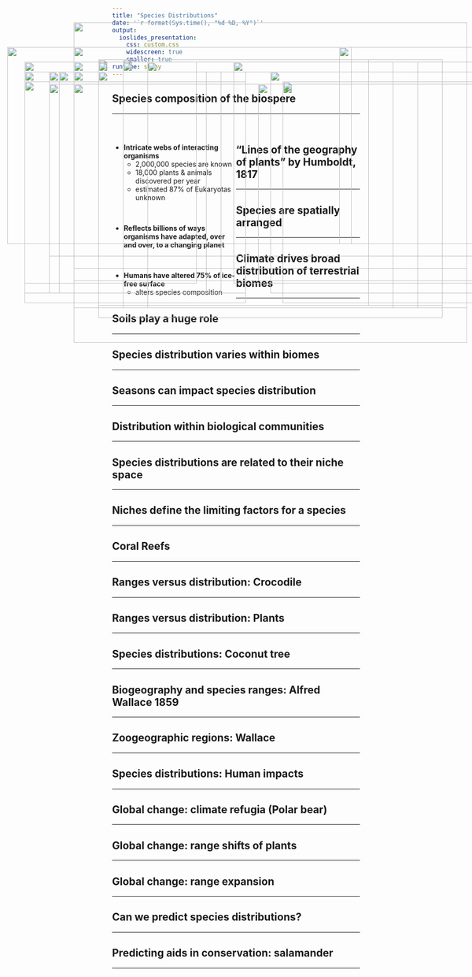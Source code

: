 ```yaml
---
title: "Species Distributions"
date: '`r format(Sys.time(), "%d %B, %Y")`'
output: 
  ioslides_presentation:
    css: custom.css
    widescreen: true
    smaller: true
runtime: shiny
---
```


## Species composition of the biospere
<hr>
<br/>

<div style="float: left; width: 50%;">

* **Intricate webs of interacting organisms**
    + 2,000,000 species are known 
    + 18,000 plants & animals discovered per year
    + estimated 87% of Eukaryotas unknown

<br/>

* **Reflects billions of ways organisms have adapted, over and over, to a changing planet**

<br/>

* **Humans have altered 75% of ice-free surface**
    + alters species composition
    
 </div>
 
<IMG STYLE="position:absolute; TOP:225px; LEFT:575px; WIDTH:475px; HEIGHT:350px" SRC="images/animals.jpg">

## "Lines of the geography of plants” by Humboldt, 1817
<hr>

<IMG STYLE="position:absolute; TOP:180px; LEFT:200px; WIDTH:700px; HEIGHT:500px" SRC="images/humboldt-canaryislands.jpg">

## 

<IMG STYLE="position:absolute; TOP:150px; LEFT:15px; WIDTH:700px; HEIGHT:400px" SRC="images/humboldt2.jpg">

<IMG STYLE="position:absolute; TOP:150px; LEFT:690px; WIDTH:400px; HEIGHT:400px" SRC="images/humboldt3.jpg">

## Species are spatially arranged
<hr>

<IMG STYLE="position:absolute; TOP:200px; LEFT:100px; WIDTH:350px; HEIGHT:450px" SRC="images/scattered.jpg">

<IMG STYLE="position:absolute; TOP:200px; LEFT:550px; WIDTH:450px; HEIGHT:450px" SRC="images/bald_eagle_map.jpg">

## 

<IMG STYLE="position:absolute; TOP:100px; LEFT:150px; WIDTH:800px; HEIGHT:500px" SRC="images/biomes3.jpg">

## Climate drives broad distribution of terrestrial biomes
<hr>

<IMG STYLE="position:absolute; TOP:175px; LEFT:250px; WIDTH:500px; HEIGHT:500px" SRC="images/biomes_temp.png">

## Soils play a huge role
<hr>

<IMG STYLE="position:absolute; TOP:175px; LEFT:200px; WIDTH:700px; HEIGHT:500px" SRC="images/soils2.png">

## Species distribution varies within biomes
<hr>

<IMG STYLE="position:absolute; TOP:220px; LEFT:50px; WIDTH:450px; HEIGHT:450px" SRC="images/south_america2.jpg">

<IMG STYLE="position:absolute; TOP:220px; LEFT:575px; WIDTH:450px; HEIGHT:450px" SRC="images/south_america.jpg">

## Seasons can impact species distribution
<hr>

<IMG STYLE="position:absolute; TOP:180px; LEFT:150px; WIDTH:800px; HEIGHT:500px" SRC="images/seasons_monarch.png">

## Distribution within biological communities
<hr>

<IMG STYLE="position:absolute; TOP:200px; LEFT:120px; WIDTH:300px; HEIGHT:450px" SRC="images/desert.jpg">

<IMG STYLE="position:absolute; TOP:225px; LEFT:525px; WIDTH:500px; HEIGHT:400px" SRC="images/coral_reef.jpg">

## Species distributions are related to their niche space
<hr>

<IMG STYLE="position:absolute; TOP:180px; LEFT:50px; WIDTH:350px; HEIGHT:450px" SRC="images/warbler.jpg">

<IMG STYLE="position:absolute; TOP:180px; LEFT:475px; WIDTH:550px; HEIGHT:450px" SRC="images/avoidance.jpg">

## Niches define the limiting factors for a species
<hr>

<IMG STYLE="position:absolute; TOP:150px; LEFT:150px; WIDTH:800px; HEIGHT:600px" SRC="images/tolerance.jpg">

## Coral Reefs
<hr>

<IMG STYLE="position:absolute; TOP:200px; LEFT:150px; WIDTH:800px; HEIGHT:400px" SRC="images/coral_map.jpeg">

## Ranges versus distribution: Crocodile
<hr>

<IMG STYLE="position:absolute; TOP:180px; LEFT:250px; WIDTH:600px; HEIGHT:500px" SRC="images/croc.png">

<!-- ## Species ranges: Polar Bear -->
<!-- <hr> -->

<!-- <IMG STYLE="position:absolute; TOP:160px; LEFT:150px; WIDTH:800px; HEIGHT:500px" SRC="images/polar_bear.jpg"> -->

## Ranges versus distribution: Plants
<hr>

<IMG STYLE="position:absolute; TOP:225px; LEFT:100px; WIDTH:900px; HEIGHT:350px" SRC="images/seeds.png">

## Species distributions: Coconut tree
<hr>

<IMG STYLE="position:absolute; TOP:180px; LEFT:200px; WIDTH:700px; HEIGHT:500px" SRC="images/coconut.png">

## Biogeography and species ranges: Alfred Wallace 1859
<hr>

<IMG STYLE="position:absolute; TOP:180px; LEFT:300px; WIDTH:500px; HEIGHT:500px" SRC="images/wallaces-line.png">

## Zoogeographic regions: Wallace
<hr>

<IMG STYLE="position:absolute; TOP:180px; LEFT:200px; WIDTH:700px; HEIGHT:500px" SRC="images/zoo_regions.jpg">

<!-- ## Biogeography and species ranges: Andes uplift -->
<!-- <hr> -->

<!-- <IMG STYLE="position:absolute; TOP:200px; LEFT:75px; WIDTH:450px; HEIGHT:450px" SRC="images/andes1.jpg"> -->

<!-- <IMG STYLE="position:absolute; TOP:200px; LEFT:600px; WIDTH:350px; HEIGHT:450px" SRC="images/andes2.jpg"> -->

## Species distributions: Human impacts
<hr>

<IMG STYLE="position:absolute; TOP:200px; LEFT:200px; WIDTH:700px; HEIGHT:500px" SRC="images/species_climate.jpg">

## Global change: climate refugia (Polar bear)
<hr>

<IMG STYLE="position:absolute; TOP:180px; LEFT:250px; WIDTH:600px; HEIGHT:500px" SRC="images/polar_bear2.jpg">

## Global change: range shifts of plants
<hr>

<IMG STYLE="position:absolute; TOP:180px; LEFT:250px; WIDTH:600px; HEIGHT:500px" SRC="images/tree_move.jpg">

## Global change: range expansion
<hr>

<IMG STYLE="position:absolute; TOP:225px; LEFT:150px; WIDTH:800px; HEIGHT:400px" SRC="images/mosquito.png">

## Can we predict species distributions?
<hr>

<IMG STYLE="position:absolute; TOP:225px; LEFT:150px; WIDTH:800px; HEIGHT:400px" SRC="images/dist_model.jpg">

## Predicting aids in conservation: salamander
<hr>

<IMG STYLE="position:absolute; TOP:200px; LEFT:50px; WIDTH:450px; HEIGHT:450px" SRC="images/dist_model2.png">

<IMG STYLE="position:absolute; TOP:200px; LEFT:550px; WIDTH:450px; HEIGHT:450px" SRC="images/sala.jpg">
